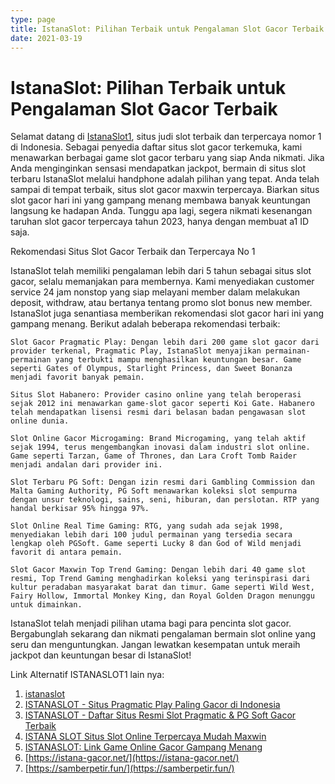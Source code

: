 ```yaml
---
type: page
title: IstanaSlot: Pilihan Terbaik untuk Pengalaman Slot Gacor Terbaik
date: 2021-03-19
---
```


# IstanaSlot: Pilihan Terbaik untuk Pengalaman Slot Gacor Terbaik

Selamat datang di [IstanaSlot1](https://istanaslot1.click), situs judi slot terbaik dan terpercaya nomor 1 di Indonesia. Sebagai penyedia daftar situs slot gacor terkemuka, kami menawarkan berbagai game slot gacor terbaru yang siap Anda nikmati. Jika Anda menginginkan sensasi mendapatkan jackpot, bermain di situs slot terbaru IstanaSlot melalui handphone adalah pilihan yang tepat. Anda telah sampai di tempat terbaik, situs slot gacor maxwin terpercaya. Biarkan situs slot gacor hari ini yang gampang menang membawa banyak keuntungan langsung ke hadapan Anda. Tunggu apa lagi, segera nikmati kesenangan taruhan slot gacor terpercaya tahun 2023, hanya dengan membuat a1 ID saja.

Rekomendasi Situs Slot Gacor Terbaik dan Terpercaya No 1

IstanaSlot telah memiliki pengalaman lebih dari 5 tahun sebagai situs slot gacor, selalu memanjakan para membernya. Kami menyediakan customer service 24 jam nonstop yang siap melayani member dalam melakukan deposit, withdraw, atau bertanya tentang promo slot bonus new member. IstanaSlot juga senantiasa memberikan rekomendasi slot gacor hari ini yang gampang menang. Berikut adalah beberapa rekomendasi terbaik:

    Slot Gacor Pragmatic Play: Dengan lebih dari 200 game slot gacor dari provider terkenal, Pragmatic Play, IstanaSlot menyajikan permainan-permainan yang terbukti mampu menghasilkan keuntungan besar. Game seperti Gates of Olympus, Starlight Princess, dan Sweet Bonanza menjadi favorit banyak pemain.

    Situs Slot Habanero: Provider casino online yang telah beroperasi sejak 2012 ini menawarkan game-slot gacor seperti Koi Gate. Habanero telah mendapatkan lisensi resmi dari belasan badan pengawasan slot online dunia.

    Slot Online Gacor Microgaming: Brand Microgaming, yang telah aktif sejak 1994, terus mengembangkan inovasi dalam industri slot online. Game seperti Tarzan, Game of Thrones, dan Lara Croft Tomb Raider menjadi andalan dari provider ini.

    Slot Terbaru PG Soft: Dengan izin resmi dari Gambling Commission dan Malta Gaming Authority, PG Soft menawarkan koleksi slot sempurna dengan unsur teknologi, sains, seni, hiburan, dan perslotan. RTP yang handal berkisar 95% hingga 97%.

    Slot Online Real Time Gaming: RTG, yang sudah ada sejak 1998, menyediakan lebih dari 100 judul permainan yang tersedia secara lengkap oleh PGSoft. Game seperti Lucky 8 dan God of Wild menjadi favorit di antara pemain.

    Slot Gacor Maxwin Top Trend Gaming: Dengan lebih dari 40 game slot resmi, Top Trend Gaming menghadirkan koleksi yang terinspirasi dari kultur peradaban masyarakat barat dan timur. Game seperti Wild West, Fairy Hollow, Immortal Monkey King, dan Royal Golden Dragon menunggu untuk dimainkan.

IstanaSlot telah menjadi pilihan utama bagi para pencinta slot gacor. Bergabunglah sekarang dan nikmati pengalaman bermain slot online yang seru dan menguntungkan. Jangan lewatkan kesempatan untuk meraih jackpot dan keuntungan besar di IstanaSlot!

Link Alternatif ISTANASLOT1 lain nya:
1. [istanaslot](https://istanaslot1.tech/)
2. [ISTANASLOT - Situs Pragmatic Play Paling Gacor di Indonesia](https://istanaslot1.xyz/)
3. [ISTANASLOT - Daftar Situs Resmi Slot Pragmatic & PG Soft Gacor Terbaik](https://istanaslot1.live/)
4. [ISTANA SLOT Situs Slot Online Terpercaya Mudah Maxwin](https://207.148.75.150/)
5. [ISTANASLOT: Link Game Online Gacor Gampang Menang](https://149.28.140.137/)
6. [https://istana-gacor.net/](https://istana-gacor.net/)
7. [https://samberpetir.fun/](https://samberpetir.fun/)

